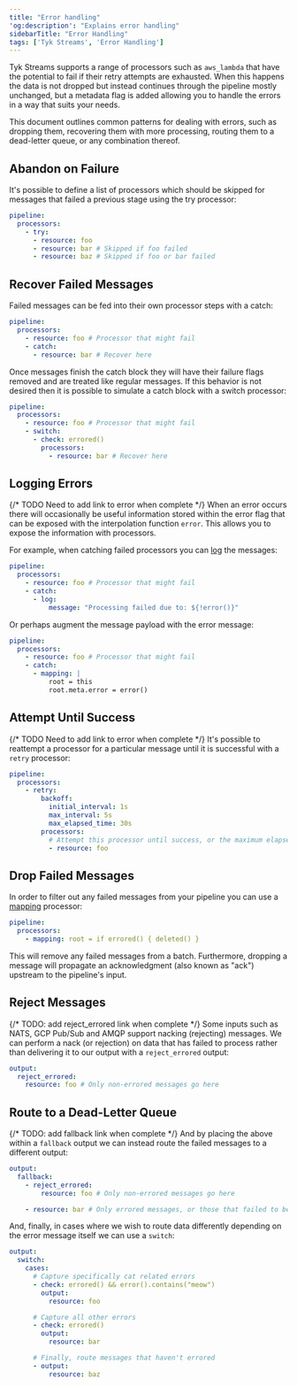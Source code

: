 ```yaml
---
title: "Error handling"
'og:description': "Explains error handling"
sidebarTitle: "Error Handling"
tags: ['Tyk Streams', 'Error Handling']
---
```


Tyk Streams supports a range of processors such as `aws_lambda` that have the potential to fail if their retry attempts are exhausted. When this happens the data is not dropped but instead continues through the pipeline mostly unchanged, but a metadata flag is added allowing you to handle the errors in a way that suits your needs.

This document outlines common patterns for dealing with errors, such as dropping them, recovering them with more processing, routing them to a dead-letter queue, or any combination thereof.

## Abandon on Failure

It's possible to define a list of processors which should be skipped for messages that failed a previous stage using the try processor:

```yaml
pipeline:
  processors:
    - try:
      - resource: foo
      - resource: bar # Skipped if foo failed
      - resource: baz # Skipped if foo or bar failed
```

## Recover Failed Messages

Failed messages can be fed into their own processor steps with a catch:

```yaml
pipeline:
  processors:
    - resource: foo # Processor that might fail
    - catch:
      - resource: bar # Recover here
```

Once messages finish the catch block they will have their failure flags removed and are treated like regular messages. If this behavior is not desired then it is possible to simulate a catch block with a switch processor:

```yaml
pipeline:
  processors:
    - resource: foo # Processor that might fail
    - switch:
      - check: errored()
        processors:
          - resource: bar # Recover here
```

## Logging Errors

{/* TODO Need to add link to error when complete */}
When an error occurs there will occasionally be useful information stored within the error flag that can be exposed with the interpolation function `error`. This allows you to expose the information with processors.

For example, when catching failed processors you can [log](/product-stack/tyk-streaming/configuration/processors/log) the messages:

```yaml
pipeline:
  processors:
    - resource: foo # Processor that might fail
    - catch:
      - log:
          message: "Processing failed due to: ${!error()}"
```

Or perhaps augment the message payload with the error message:

```yaml
pipeline:
  processors:
    - resource: foo # Processor that might fail
    - catch:
      - mapping: |
          root = this
          root.meta.error = error()
```

## Attempt Until Success

{/* TODO Need to add link to error when complete */}
It's possible to reattempt a processor for a particular message until it is successful with a `retry` processor:

```yaml
pipeline:
  processors:
    - retry:
        backoff:
          initial_interval: 1s
          max_interval: 5s
          max_elapsed_time: 30s
        processors:
          # Attempt this processor until success, or the maximum elapsed time is reached.
          - resource: foo
```

## Drop Failed Messages

In order to filter out any failed messages from your pipeline you can use a [mapping](/product-stack/tyk-streaming/configuration/processors/mapping) processor:

```yaml
pipeline:
  processors:
    - mapping: root = if errored() { deleted() }
```

This will remove any failed messages from a batch. Furthermore, dropping a message will propagate an acknowledgment (also known as "ack") upstream to the pipeline's input.

## Reject Messages

{/* TODO: add reject_errored link when complete */}
Some inputs such as NATS, GCP Pub/Sub and AMQP support nacking (rejecting) messages. We can perform a nack (or rejection) on data that has failed to process rather than delivering it to our output with a `reject_errored` output:

```yaml
output:
  reject_errored:
    resource: foo # Only non-errored messages go here
```

## Route to a Dead-Letter Queue

{/* TODO: add fallback link when complete */}
And by placing the above within a `fallback` output we can instead route the failed messages to a different output:

```yaml
output:
  fallback:
    - reject_errored:
        resource: foo # Only non-errored messages go here

    - resource: bar # Only errored messages, or those that failed to be delivered to foo, go here
```

And, finally, in cases where we wish to route data differently depending on the error message itself we can use a `switch`:

```yaml
output:
  switch:
    cases:
      # Capture specifically cat related errors
      - check: errored() && error().contains("meow")
        output:
          resource: foo

      # Capture all other errors
      - check: errored()
        output:
          resource: bar

      # Finally, route messages that haven't errored
      - output:
          resource: baz
```
